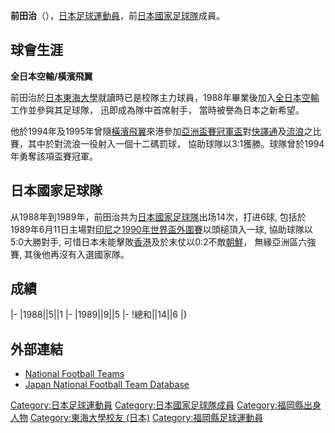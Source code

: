 {{Infobox football biography
|name=前田治
|image=
|fullname=前田治
|birth_date={{Birth date and age|1965|9|5}}
|cityofbirth=[[福岡縣|福岡縣]]
|countryofbirth=[[日本|日本]]
|height=1.76 m
|position=[[前鋒_(足球)|前鋒]]
|currentclub=
|years=1988-1996
|clubs=[[橫濱飛翼|全日空/橫濱飛翼]]
|caps(goals)=
|nationalyears=1988-1989
|nationalteam=[[日本國家足球隊|日本]]
|nationalcaps(goals)=14 (6)
}}
'''前田治'''（{{Bd|1965年|9月5日||}}），[[日本|日本]][[足球|足球]][[運動員|運動員]]，前[[日本國家足球隊|日本國家足球隊]]成員。

==球會生涯==
'''全日本空輸/橫濱飛翼'''

前田治於[[日本東海大學|日本東海大學]]就讀時已是校隊主力球員，1988年畢業後加入[[全日本空輸|全日本空輸]]工作並參與其足球隊， 迅即成為隊中首席射手， 當時被譽為日本之新希望。

他於1994年及1995年曾隨[[橫濱飛翼|橫濱飛翼]]來港參加[[亞洲盃賽冠軍盃|亞洲盃賽冠軍盃]]對[[花花足球會|快譯通]]及[[香港流浪足球會|流浪]]之比賽，其中於對流浪一役射入一個十二碼罰球， 協助球隊以3:1獲勝。球隊曾於1994年勇奪該項盃賽冠軍。

==日本國家足球隊==
从1988年到1989年，前田治共为[[日本國家足球隊|日本國家足球隊]]出场14次，打进6球, 包括於1989年6月11日主場對[[印尼國家足球隊|印尼]]之[[1990年世界盃外圍賽|1990年世界盃外圍賽]]以頭槌頂入一球, 協助球隊以5:0大勝對手, 可惜日本未能擊敗[[香港足球隊|香港]]及於末仗以0:2不敵[[朝鮮國家足球隊|朝鮮]]， 無緣亞洲區六強賽, 其後他再沒有入選國家隊。

==成績==


{{Football player national team statistics|JPN}}
|-
|1988||5||1
|-
|1989||9||5
|-
!總和||14||6
|}

==外部連結==
{{Reflist}}
*[http://www.national-football-teams.com/v2/player.php?id=35823 National Football Teams] {{Wayback|url=http://www.national-football-teams.com/v2/player.php?id=35823 |date=20121021022152 }}
*[https://web.archive.org/web/20130922170739/http://www.japannationalfootballteam.com/en/players/maeda_osamu.html Japan National Football Team Database]

{{1988年亞洲盃足球賽日本參賽名單}}
{{Japan-sport-bio-stub}}
{{Soccer-player-stub}}

[[Category:日本足球運動員|Category:日本足球運動員]]
[[Category:日本國家足球隊成員|Category:日本國家足球隊成員]]
[[Category:福岡縣出身人物|Category:福岡縣出身人物]]
[[Category:東海大學校友_(日本)|Category:東海大學校友 (日本)]]
[[Category:福岡縣足球運動員|Category:福岡縣足球運動員]]